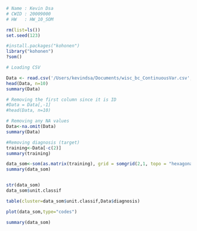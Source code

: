 ```r
# Name : Kevin Dsa
# CWID : 20009000
# HW   : HW_10_SOM

rm(list=ls())
set.seed(123)

#install.packages("kohonen")
library("kohonen")
?som()

# Loading CSV 

Data <- read.csv('/Users/kevindsa/Documents/wisc_bc_ContinuousVar.csv',header=TRUE, sep=",")
head(Data, n=10)
summary(Data)

# Removing the first column since it is ID
#Data = Data[,-1]
#head(Data, n=10)

# Removing any NA values
Data<-na.omit(Data)
summary(Data)

#Removing diagnosis (target)
training<-Data[-c(2)]
summary(training)

data_som<-som(as.matrix(training), grid = somgrid(2,1, topo = "hexagonal"), keep.data = TRUE,dist.fcts = "euclidean")
summary(data_som)


str(data_som)
data_som$unit.classif

table(cluster=data_som$unit.classif,Data$diagnosis)

plot(data_som,type="codes")

summary(data_som)


```

